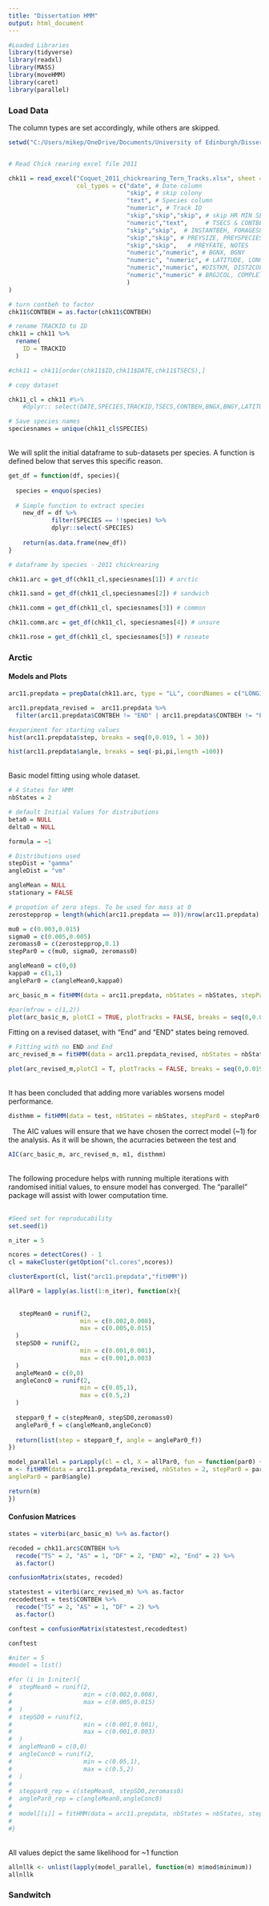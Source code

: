 ```yaml
---
title: "Dissertation HMM"
output: html_document
---
```


```r
#Loaded Libraries
library(tidyverse)
library(readxl)
library(MASS)
library(moveHMM)
library(caret)
library(parallel)
```

### Load Data

The column types are set accordingly, while others are skipped.

```r
setwd("C:/Users/mikep/OneDrive/Documents/University of Edinburgh/Dissertations/HMM Seabirds/Data")


# Read Chick rearing excel file 2011

chk11 = read_excel("Coquet_2011_chickrearing_Tern_Tracks.xlsx", sheet = 1,
                   col_types = c("date", # Date column
                                 "skip", # skip colony
                                 "text", # Species column
                                 "numeric", # Track ID
                                 "skip","skip","skip", # skip HR MIN SEC
                                 "numeric","text",     # TSECS & CONTBEH
                                 "skip","skip",  # INSTANTBEH, FORAGESUC,
                                 "skip","skip", # PREYSIZE, PREYSPECIES
                                 "skip","skip",   # PREYFATE, NOTES
                                 "numeric","numeric", # BGNX, BGNY
                                 "numeric", "numeric", # LATITUDE, LONGITUDE
                                 "numeric","numeric", #DISTKM, DIST2COL
                                 "numeric","numeric" # BRG2COL, COMPLETE
                                 )
)

# turn contbeh to factor 
chk11$CONTBEH = as.factor(chk11$CONTBEH)

# rename TRACKID to ID
chk11 = chk11 %>%
  rename(
    ID = TRACKID
  )

#chk11 = chk11[order(chk11$ID,chk11$DATE,chk11$TSECS),]
```

```r
# copy dataset

chk11_cl = chk11 #%>%
    #dplyr:: select(DATE,SPECIES,TRACKID,TSECS,CONTBEH,BNGX,BNGY,LATITUDE,LONGITUDE,DISTKM,DIST2COL,BRG2COL,Complete)

# Save species names
speciesnames = unique(chk11_cl$SPECIES)
```
\
We will split the initial dataframe to sub-datasets per species. A function
is defined below that serves this specific reason.\ 
```r
get_df = function(df, species){
  
  species = enquo(species)
  
  # Simple function to extract species 
    new_df = df %>%
            filter(SPECIES == !!species) %>%
            dplyr::select(-SPECIES)
    
    return(as.data.frame(new_df))
}
```

```r
# dataframe by species - 2011 chickrearing

chk11.arc = get_df(chk11_cl,speciesnames[1]) # arctic

chk11.sand = get_df(chk11_cl,speciesnames[2]) # sandwich

chk11.comm = get_df(chk11_cl, speciesnames[3]) # common

chk11.comm.arc = get_df(chk11_cl, speciesnames[4]) # unsure

chk11.rose = get_df(chk11_cl, speciesnames[5]) # roseate
```


### Arctic
#### Models and Plots
```r
arc11.prepdata = prepData(chk11.arc, type = "LL", coordNames = c("LONGITUDE","LATITUDE"))
```


```r
arc11.prepdata_revised =  arc11.prepdata %>% 
  filter(arc11.prepdata$CONTBEH != "END" | arc11.prepdata$CONTBEH != "End") 
```
```r
#experiment for starting values
hist(arc11.prepdata$step, breaks = seq(0,0.019, l = 30))

```
```r

hist(arc11.prepdata$angle, breaks = seq(-pi,pi,length =100))
```

\
Basic model fitting using whole dataset.\

```r
# 4 States for HMM
nbStates = 2

# default Initial Values for distributions
beta0 = NULL
delta0 = NULL

formula = ~1

# Distributions used
stepDist = "gamma"
angleDist = "vm"

angleMean = NULL
stationary = FALSE

# propotion of zero steps. To be used for mass at 0    
zerostepprop = length(which(arc11.prepdata == 0))/nrow(arc11.prepdata) # = 0.6139

mu0 = c(0.003,0.015)
sigma0 = c(0.005,0.005)
zeromass0 = c(zerostepprop,0.1)
stepPar0 = c(mu0, sigma0, zeromass0)

angleMean0 = c(0,0)
kappa0 = c(1,1)
anglePar0 = c(angleMean0,kappa0)

arc_basic_m = fitHMM(data = arc11.prepdata, nbStates = nbStates, stepPar0 = stepPar0, anglePar0 = anglePar0, formula = formula)
```

```r
#par(mfrow = c(1,2))
plot(arc_basic_m, plotCI = TRUE, plotTracks = FALSE, breaks = seq(0,0.019,l=60))
```
Fitting on a revised dataset, with "End" and "END" states being removed.\

```r
# Fitting with no END and End
arc_revised_m = fitHMM(data = arc11.prepdata_revised, nbStates = nbStates, stepPar0 = stepPar0, anglePar0 = anglePar0, formula = formula)
```

```r
plot(arc_revised_m,plotCI = T, plotTracks = FALSE, breaks = seq(0,0.019,l=60))
```
\
It has been concluded that adding more variables worsens model performance.\
```r
disthmm = fitHMM(data = test, nbStates = nbStates, stepPar0 = stepPar0, anglePar0 = anglePar0, formula = ~ DIST2COL + BRG2COL + DISTKM + TSECS)
```

\ 
The AIC values will ensure that we have chosen the correct model (~1) for the analysis. As it will be shown, the acurracies between the test and 
```r
AIC(arc_basic_m, arc_revised_m, m1, disthmm)
```
\
The following procedure helps with running multiple iterations with randomised initial values, to ensure model has converged. The "parallel" package will assist with lower computation time. \
\
```r
#Seed set for reproducability
set.seed(1)

n_iter = 5

ncores = detectCores() - 1
cl = makeCluster(getOption("cl.cores",ncores))

clusterExport(cl, list("arc11.prepdata","fitHMM"))

allPar0 = lapply(as.list(1:n_iter), function(x){
  
  
   stepMean0 = runif(2,
                    min = c(0.002,0.008),
                    max = c(0.005,0.015)
  )
  stepSD0 = runif(2,
                    min = c(0.001,0.001),
                    max = c(0.001,0.003)
  )
  angleMean0 = c(0,0)
  angleConc0 = runif(2,
                    min = c(0.05,1),
                    max = c(0.5,2)
  )
  
  steppar0_f = c(stepMean0, stepSD0,zeromass0)
  anglePar0_f = c(angleMean0,angleConc0)
    
  return(list(step = steppar0_f, angle = anglePar0_f))
})

model_parallel = parLapply(cl = cl, X = allPar0, fun = function(par0) {
m <- fitHMM(data = arc11.prepdata_revised, nbStates = 2, stepPar0 = par0$step,
anglePar0 = par0$angle)

return(m)
})
```

#### Confusion Matrices

```r
states = viterbi(arc_basic_m) %>% as.factor()

recoded = chk11.arc$CONTBEH %>%
  recode("TS" = 2, "AS" = 1, "DF" = 2, "END" =2, "End" = 2) %>% 
  as.factor()

confusionMatrix(states, recoded)
```

```r
statestest = viterbi(arc_revised_m) %>% as.factor
recodedtest = test$CONTBEH %>%
  recode("TS" = 2, "AS" = 1, "DF" = 2) %>%
  as.factor()

conftest = confusionMatrix(statestest,recodedtest)

conftest
```




```r

#niter = 5
#model = list()

#for (i in 1:niter){
#  stepMean0 = runif(2,
#                    min = c(0.002,0.008),
#                    max = c(0.005,0.015)
#  )
#  stepSD0 = runif(2,
#                    min = c(0.001,0.001),
#                    max = c(0.001,0.003)
#  )
#  angleMean0 = c(0,0)
#  angleConc0 = runif(2,
#                    min = c(0.05,1),
#                    max = c(0.5,2)
#  )
#  
#  steppar0_rep = c(stepMean0, stepSD0,zeromass0)
#  anglePar0_rep = c(angleMean0,angleConc0)
#  
#  model[[i]] = fitHMM(data = arc11.prepdata, nbStates = nbStates, stepPar0 = steppar0_rep, anglePar0 = anglePar0_rep, formula = formula)
#  
#}
```


\
All values depict the same likelihood for ~1 function
```r
allnllk <- unlist(lapply(model_parallel, function(m) m$mod$minimum))
allnllk
```


### Sandwitch 